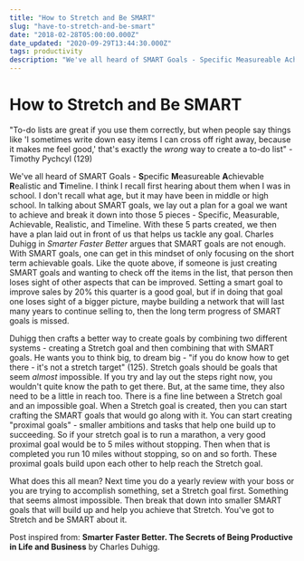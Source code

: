 ```yaml
---
title: "How to Stretch and Be SMART"
slug: "have-to-stretch-and-be-smart"
date: "2018-02-28T05:00:00.000Z"
date_updated: "2020-09-29T13:44:30.000Z"
tags: productivity
description: "We've all heard of SMART Goals - Specific Measureable Achievable Realistic and Timeline. I think I recall first hearing about them when I was in school."
---
```


# How to Stretch and Be SMART

"To-do lists are great if you use them correctly, but when people say things like 'I sometimes write down easy items I can cross off right away, because it makes me feel good,' that's exactly the _wrong_ way to create a to-do list" - Timothy Pychcyl (129)

We've all heard of SMART Goals - **S**pecific **M**easureable **A**chievable **R**ealistic and **T**imeline. I think I recall first hearing about them when I was in school. I don't recall what age, but it may have been in middle or high school. In talking about SMART goals, we lay out a plan for a goal we want to achieve and break it down into those 5 pieces - Specific, Measurable, Achievable, Realistic, and Timeline. With these 5 parts created, we then have a plan laid out in front of us that helps us tackle any goal. Charles Duhigg in _Smarter Faster Better_ argues that SMART goals are not enough. With SMART goals, one can get in this mindset of only focusing on the short term achievable goals. Like the quote above, if someone is just creating SMART goals and wanting to check off the items in the list, that person then loses sight of other aspects that can be improved. Setting a smart goal to improve sales by 20% this quarter is a good goal, but if in doing that goal one loses sight of a bigger picture, maybe building a network that will last many years to continue selling to, then the long term progress of SMART goals is missed.

Duhigg then crafts a better way to create goals by combining two different systems - creating a Stretch goal and then combining that with SMART goals. He wants you to think big, to dream big - "if you do know how to get there - it's not a stretch target" (125). Stretch goals should be goals that seem _almost_ impossible. If you try and lay out the steps right now, you wouldn't quite know the path to get there. But, at the same time, they also need to be a little in reach too. There is a fine line between a Stretch goal and an impossible goal. When a Stretch goal is created, then you can start crafting the SMART goals that would go along with it. You can start creating "proximal goals" - smaller ambitions and tasks that help one build up to succeeding. So if your stretch goal is to run a marathon, a very good proximal goal would be to 5 miles without stopping. Then when that is completed you run 10 miles without stopping, so on and so forth. These proximal goals build upon each other to help reach the Stretch goal.

What does this all mean? Next time you do a yearly review with your boss or you are trying to accomplish something, set a Stretch goal first. Something that seems almost impossible. Then break that down into smaller SMART goals that will build up and help you achieve that Stretch. You've got to Stretch and be SMART about it.

Post inspired from: **Smarter Faster Better. The Secrets of Being Productive in Life and Business** by Charles Duhigg.
